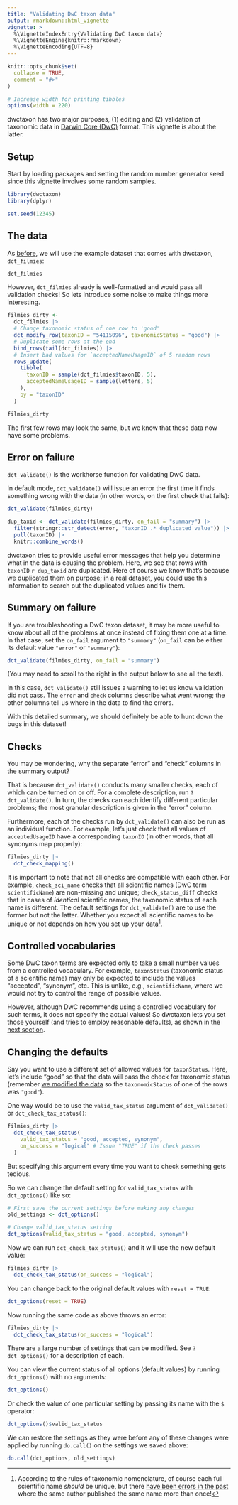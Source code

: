 ```yaml
---
title: "Validating DwC taxon data"
output: rmarkdown::html_vignette
vignette: >
  %\VignetteIndexEntry{Validating DwC taxon data}
  %\VignetteEngine{knitr::rmarkdown}
  %\VignetteEncoding{UTF-8}
---
```


```r
knitr::opts_chunk$set(
  collapse = TRUE,
  comment = "#>"
)

# Increase width for printing tibbles
options(width = 220)
```

dwctaxon has two major purposes, (1) editing and (2) validation of taxonomic data in [Darwin Core (DwC)](https://dwc.tdwg.org/terms/#taxon) format. This vignette is about the latter.

## Setup

Start by loading packages and setting the random number generator seed since this vignette involves some random samples.

```r
library(dwctaxon)
library(dplyr)

set.seed(12345)
```

## The data

As [before](https://docs.ropensci.org/dwctaxon/articles/editing.html#the-data), we will use the example dataset that comes with dwctaxon, `dct_filmies`:

```r
dct_filmies
```

However, `dct_filmies` already is well-formatted and would pass all validation checks! So lets introduce some noise to make things more interesting.

```r
filmies_dirty <-
  dct_filmies |>
  # Change taxonomic status of one row to 'good'
  dct_modify_row(taxonID = "54115096", taxonomicStatus = "good") |>
  # Duplicate some rows at the end
  bind_rows(tail(dct_filmies)) |>
  # Insert bad values for `acceptedNameUsageID` of 5 random rows
  rows_update(
    tibble(
      taxonID = sample(dct_filmies$taxonID, 5),
      acceptedNameUsageID = sample(letters, 5)
    ),
    by = "taxonID"
  )

filmies_dirty
```

The first few rows may look the same, but we know that these data now have some problems.

## Error on failure

`dct_validate()` is the workhorse function for validating DwC data.

In default mode, `dct_validate()` will issue an error the first time it finds something wrong with the data (in other words, on the first check that fails):

```r
dct_validate(filmies_dirty)
```

```r
dup_taxid <- dct_validate(filmies_dirty, on_fail = "summary") |>
  filter(stringr::str_detect(error, "taxonID .* duplicated value")) |>
  pull(taxonID) |>
  knitr::combine_words()
```

dwctaxon tries to provide useful error messages that help you determine what in the data is causing the problem. Here, we see that rows with `taxonID` `r dup_taxid` are duplicated. Here of course we know that's because we duplicated them on purpose; in a real dataset, you could use this information to search out the duplicated values and fix them.

## Summary on failure

If you are troubleshooting a DwC taxon dataset, it may be more useful to know about all of the problems at once instead of fixing them one at a time. In that case, set the `on_fail` argument to `"summary"` (`on_fail` can be either its default value `"error"` or `"summary"`):

```r
dct_validate(filmies_dirty, on_fail = "summary")
```

(You may need to scroll to the right in the output below to see all the text).

In this case, `dct_validate()` still issues a warning to let us know validation did not pass. The `error` and `check` columns describe what went wrong; the other columns tell us where in the data to find the errors.

With this detailed summary, we should definitely be able to hunt down the bugs in this dataset!

## Checks

You may be wondering, why the separate "error" and "check" columns in the summary output?

That is because `dct_validate()` conducts many smaller checks, each of which can be turned on or off. For a complete description, run `?dct_validate()`. In turn, the checks can each identify different particular problems; the most granular description is given in the "error" column.

Furthermore, each of the checks run by `dct_validate()` can also be run as an individual function. For example, let's just check that all values of `acceptedUsageID` have a corresponding `taxonID` (in other words, that all synonyms map properly):

```r
filmies_dirty |>
  dct_check_mapping()
```

It is important to note that not all checks are compatible with each other. For example, `check_sci_name` checks that all scientific names (DwC term `scientificName`) are non-missing and unique; `check_status_diff` checks that in cases of *identical* scientific names, the taxonomic status of each name is different. The default settings for `dct_validate()` are to use the former but not the latter. Whether you expect all scientific names to be unique or not depends on how you set up your data^[According to the rules of taxonomic nomenclature, of course each full scientific name *should* be unique, but there [have been errors in the past](https://www.iapt-taxon.org/nomen/pages/main/art_31.html?zoom_highlight=identical) where the same author published the same name more than once!].

## Controlled vocabularies

Some DwC taxon terms are expected only to take a small number values from a controlled vocabulary. For example, `taxonStatus` (taxonomic status of a scientific name) may only be expected to include the values "accepted", "synonym", etc. This is unlike, e.g., `scientificName`, where we would not try to control the range of possible values.

However, although DwC recommends using a controlled vocabulary for such terms, it does not specify the actual values! So dwctaxon lets you set those yourself (and tries to employ reasonable defaults), as shown in the 
[next section](#changing-the-defaults).

## Changing the defaults

Say you want to use a different set of allowed values for `taxonStatus`. Here, let's include "good" so that the data will pass the check for taxonomic status (remember [we modified the data](#the-data) so the `taxonomicStatus` of one of the rows was `"good"`).

One way would be to use the `valid_tax_status` argument of `dct_validate()` or `dct_check_tax_status()`:

```r
filmies_dirty |>
  dct_check_tax_status(
    valid_tax_status = "good, accepted, synonym",
    on_success = "logical" # Issue "TRUE" if the check passes
  )
```

But specifying this argument every time you want to check something gets tedious.

So we can change the default setting for `valid_tax_status` with `dct_options()` like so:

```r
# First save the current settings before making any changes
old_settings <- dct_options()

# Change valid_tax_status setting
dct_options(valid_tax_status = "good, accepted, synonym")
```

Now we can run `dct_check_tax_status()` and it will use the new default value:

```r
filmies_dirty |>
  dct_check_tax_status(on_success = "logical")
```

You can change back to the original default values with `reset = TRUE`:

```r
dct_options(reset = TRUE)
```

Now running the same code as above throws an error:

```r
filmies_dirty |>
  dct_check_tax_status(on_success = "logical")
```

There are a large number of settings that can be modified. See `?dct_options()` for a description of each.

You can view the current status of all options (default values) by running `dct_options()` with no arguments:

```r
dct_options()
```

Or check the value of one particular setting by passing its name with the `$` operator:

```r
dct_options()$valid_tax_status
```

We can restore the settings as they were before any of these changes were applied by running `do.call()` on the settings we saved above:

```r
do.call(dct_options, old_settings)
```

